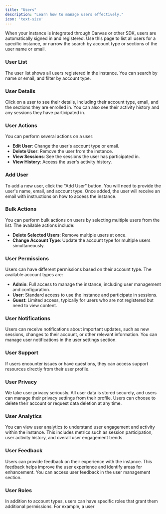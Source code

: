 ```yaml
---
title: "Users"
description: "Learn how to manage users effectively."
icon: 'text-size'
---
```


When your instance is integrated through Canvas or other SDK, users are automatically signed in and registered. Use this page to list all users for a specific instance, or narrow the search by account type or sections of the user name or email.

### User List
The user list shows all users registered in the instance. You can search by name or email, and filter by account type.
### User Details
Click on a user to see their details, including their account type, email, and the sections they are enrolled in. You can also see their activity history and any sessions they have participated in.  
### User Actions
You can perform several actions on a user:
- **Edit User**: Change the user's account type or email.
- **Delete User**: Remove the user from the instance.
- **View Sessions**: See the sessions the user has participated in.
- **View History**: Access the user's activity history.

### Add User
To add a new user, click the "Add User" button. You will need to provide the user's name, email, and account type. Once added, the user will receive an email with instructions on how to access the instance.
### Bulk Actions
You can perform bulk actions on users by selecting multiple users from the list. The available actions include:
- **Delete Selected Users**: Remove multiple users at once.
- **Change Account Type**: Update the account type for multiple users simultaneously.
### User Permissions
Users can have different permissions based on their account type. The available account types are:
- **Admin**: Full access to manage the instance, including user management and configuration.
- **User**: Standard access to use the instance and participate in sessions.
- **Guest**: Limited access, typically for users who are not registered but need to view content.
### User Notifications
Users can receive notifications about important updates, such as new sessions, changes to their account, or other relevant information. You can manage user notifications in the user settings section.
### User Support
If users encounter issues or have questions, they can access support resources directly from their user profile.
### User Privacy
We take user privacy seriously. All user data is stored securely, and users can manage their privacy settings from their profile. Users can choose to delete their account or request data deletion at any time.
### User Analytics
You can view user analytics to understand user engagement and activity within the instance. This includes metrics such as session participation, user activity history, and overall user engagement trends.

### User Feedback
Users can provide feedback on their experience with the instance. This feedback helps improve the user experience and identify areas for enhancement. You can access user feedback in the user management section.
### User Roles
In addition to account types, users can have specific roles that grant them additional permissions. For example, a user 